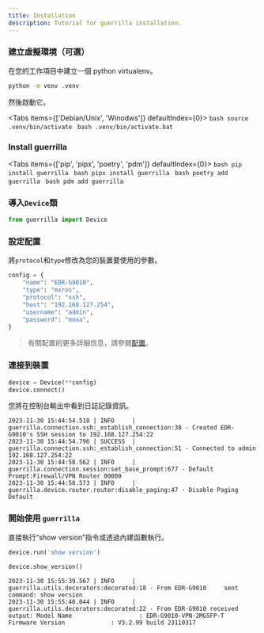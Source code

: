 ```yaml
---
title: Installation
description: Tutorial for guerrilla installation.
---
```


<Steps>

### 建立虛擬環境（可選）

在您的工作項目中建立一個 python virtualenv。

```bash
python -m venv .venv
```
然後啟動它。

<Tabs items={['Debian/Unix', 'Winodws']} defaultIndex={0}>
  <Tab>
    ```bash
    source .venv/bin/activate
    ```
  </Tab>
   <Tab>
    ```bash
    .venv/bin/activate.bat
    ```
  </Tab>
</Tabs>


### Install guerrilla

<Tabs items={['pip', 'pipx', 'poetry', 'pdm']} defaultIndex={0}>
  <Tab>
    ```bash
    pip install guerrilla
    ```
  </Tab>
   <Tab>
    ```bash
    pipx install guerrilla
    ```
  </Tab>
   <Tab>
    ```bash
    poetry add guerrilla
    ```
  </Tab>
   <Tab>
    ```bash
    pdm add guerrilla
    ```
  </Tab>
</Tabs>

### 導入`Device`類

```py
from guerrilla import Device
```

### 設定配置

將`protocol`和`type`修改為您的裝置要使用的參數。

```py {3-4}
config = {
    "name": "EDR-G9010",
    "type": "mxros",
    "protocol": "ssh",
    "host": "192.168.127.254",
    "username": "admin",
    "password": "moxa",
}
```
> 有關配置的更多詳細信息，請參閱[配置](/docs/guide/configuration)。

### 連接到裝置

```py
device = Device(**config)
device.connect()
```

您將在控制台輸出中看到日誌記錄資訊。

```text
2023-11-30 15:44:54.518 | INFO     | guerrilla.connection.ssh:_establish_connection:38 - Created EDR-G9010's SSH session to 192.168.127.254:22
2023-11-30 15:44:54.796 | SUCCESS  | guerrilla.connection.ssh:_establish_connection:51 - Connected to admin 192.168.127.254:22
2023-11-30 15:44:58.562 | INFO     | guerrilla.connection.session:set_base_prompt:677 - Default Prompt:Firewall/VPN Router 00000
2023-11-30 15:44:58.573 | INFO     | guerrilla.device.router.router:disable_paging:47 - Disable Paging Default
```

### 開始使用 `guerrilla`

直接執行“show version”指令或透過內建函數執行。

```py
device.run('show version')
```

```py
device.show_version()
```

```
2023-11-30 15:55:39.567 | INFO     | guerrilla.utils.decorators:decorated:18 - From EDR-G9010     sent command: show version
2023-11-30 15:55:40.044 | INFO     | guerrilla.utils.decorators:decorated:22 - From EDR-G9010 received  output: Model Name                   : EDR-G9010-VPN-2MGSFP-T
Firmware Version             : V3.2.99 build 23110317
```


</Steps>